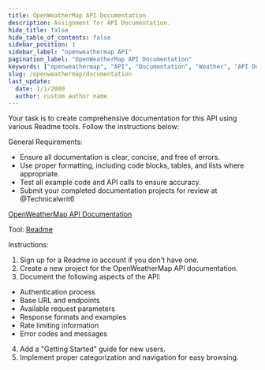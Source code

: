 ```yaml
--- 
title: OpenWeatherMap API Documentation
description: Assignment for API Documentation. 
hide_title: false
hide_table_of_contents: false
sidebar_position: 1
sidebar_label: "openweathermap API"
pagination_label: "OpenWeatherMap API Documentation"
keywords: ["openweathermap", "API", "Documentation", "Weather", "API Documentation"]
slug: /openweathermap/documentation
last_update:
  date: 1/1/2000
  author: custom author name
---
```




Your task is to create comprehensive documentation for this API using various Readme tools. Follow the instructions below:

General Requirements:
- Ensure all documentation is clear, concise, and free of errors.
- Use proper formatting, including code blocks, tables, and lists where appropriate.
- Test all example code and API calls to ensure accuracy.
- Submit your completed documentation projects for review at @Technicalwrit6


[OpenWeatherMap API Documentation](https://openweathermap.org/api/one-call-3#start)

Tool: [Readme](https://readme.com/)

Instructions:
1. Sign up for a Readme.io account if you don't have one.
2. Create a new project for the OpenWeatherMap API documentation.
3. Document the following aspects of the API:
- Authentication process
- Base URL and endpoints
- Available request parameters
- Response formats and examples
- Rate limiting information
- Error codes and messages
4. Add a "Getting Started" guide for new users.
5. Implement proper categorization and navigation for easy browsing.